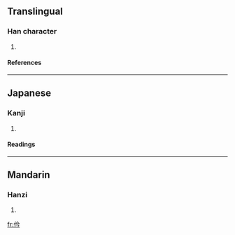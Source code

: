 ==Translingual==
===Han character===
{{Han char|rn=9|rad=人|as=04|sn=6|four=2822<sub>7</sub>|canj=人人戈弓 (OOIN)}}
# {{defn|Han}}
====References====
{{Han ref|kx=0094.090|dkj=00401|dj=0200.010|hdz=10124.110|uh=4EF1|ud=20209|bh=C9B0|bd=51632}}
----
==Japanese==
===Kanji===
{{ja-kanji|grade=|rs=人04}}
# {{defn|Japanese}}
====Readings====
{{ja-readings|on=[[けん]] (ken), [[げん]] (gen), [[きょう]] (kyō), [[きん]] (kin), [[ごん]] (gon)|kun=[[ほこる]] (hokoru), [[つつしむ]] (tsutsushimu)}}
----
==Mandarin==
===Hanzi===
{{cmn-hanzi|pin=[[pí]] ([[pi2]]), [[qián]] ([[qian2]])|wg=p'i<sup>2</sup>, ch'ien<sup>2</sup>}}
# {{defn|Mandarin}}

[[fr:仱]]